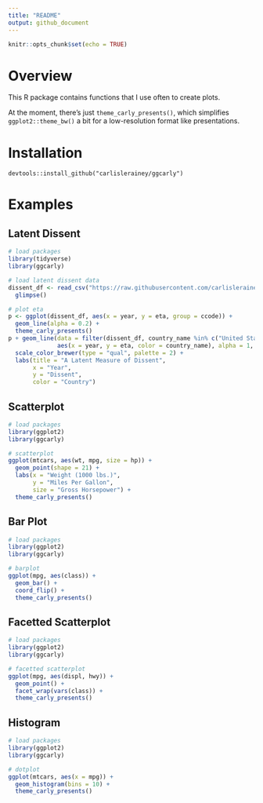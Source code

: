 ```yaml
---
title: "README"
output: github_document
---
```


```r
knitr::opts_chunk$set(echo = TRUE)
```

# Overview

This R package contains functions that I use often to create plots. 

At the moment, there's just `theme_carly_presents()`, which simplifies `ggplot2::theme_bw()` a bit for a low-resolution format like presentations. 

# Installation

```
devtools::install_github("carlislerainey/ggcarly")
```

# Examples

## Latent Dissent

```r
# load packages
library(tidyverse)
library(ggcarly)

# load latent dissent data
dissent_df <- read_csv("https://raw.githubusercontent.com/carlislerainey/latent-dissent/master/latent-dissent.csv") %>% 
  glimpse()

# plot eta
p <- ggplot(dissent_df, aes(x = year, y = eta, group = ccode)) + 
  geom_line(alpha = 0.2) + 
  theme_carly_presents()
p + geom_line(data = filter(dissent_df, country_name %in% c("United States", "Canada", "Mexico", "Russia")),
              aes(x = year, y = eta, color = country_name), alpha = 1, size = 2) + 
  scale_color_brewer(type = "qual", palette = 2) + 
  labs(title = "A Latent Measure of Dissent",
       x = "Year",
       y = "Dissent",
       color = "Country")

```

## Scatterplot

```r
# load packages
library(ggplot2)
library(ggcarly)

# scatterplot
ggplot(mtcars, aes(wt, mpg, size = hp)) + 
  geom_point(shape = 21) + 
  labs(x = "Weight (1000 lbs.)",
       y = "Miles Per Gallon",
       size = "Gross Horsepower") + 
  theme_carly_presents()
```

## Bar Plot

```r
# load packages
library(ggplot2)
library(ggcarly)

# barplot
ggplot(mpg, aes(class)) + 
  geom_bar() + 
  coord_flip() + 
  theme_carly_presents()
```

## Facetted Scatterplot

```r
# load packages
library(ggplot2)
library(ggcarly)

# facetted scatterplot
ggplot(mpg, aes(displ, hwy)) + 
  geom_point() + 
  facet_wrap(vars(class)) + 
  theme_carly_presents()
```

## Histogram

```r
# load packages
library(ggplot2)
library(ggcarly)

# dotplot
ggplot(mtcars, aes(x = mpg)) + 
  geom_histogram(bins = 10) + 
  theme_carly_presents()
```
